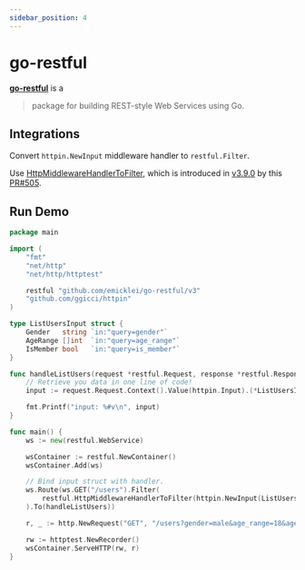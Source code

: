 ```yaml
---
sidebar_position: 4
---
```



# go-restful

[**go-restful**](https://github.com/emicklei/go-restful) is a

> package for building REST-style Web Services using Go.

## Integrations

Convert `httpin.NewInput` middleware handler to `restful.Filter`.

Use [HttpMiddlewareHandlerToFilter](https://pkg.go.dev/github.com/emicklei/go-restful/v3#HttpMiddlewareHandlerToFilter), which is introduced in [v3.9.0](https://github.com/emicklei/go-restful/tree/v3.9.0) by this [PR#505](https://github.com/emicklei/go-restful/pull/505).

## Run Demo

<GoPlay>

```go {20,32}
package main

import (
	"fmt"
	"net/http"
	"net/http/httptest"

	restful "github.com/emicklei/go-restful/v3"
	"github.com/ggicci/httpin"
)

type ListUsersInput struct {
	Gender   string `in:"query=gender"`
	AgeRange []int  `in:"query=age_range"`
	IsMember bool   `in:"query=is_member"`
}

func handleListUsers(request *restful.Request, response *restful.Response) {
	// Retrieve you data in one line of code!
	input := request.Request.Context().Value(httpin.Input).(*ListUsersInput)

	fmt.Printf("input: %#v\n", input)
}

func main() {
	ws := new(restful.WebService)

	wsContainer := restful.NewContainer()
	wsContainer.Add(ws)

	// Bind input struct with handler.
	ws.Route(ws.GET("/users").Filter(
		restful.HttpMiddlewareHandlerToFilter(httpin.NewInput(ListUsersInput{})),
	).To(handleListUsers))

	r, _ := http.NewRequest("GET", "/users?gender=male&age_range=18&age_range=24&is_member=1", nil)

	rw := httptest.NewRecorder()
	wsContainer.ServeHTTP(rw, r)
}
```

</GoPlay>
